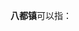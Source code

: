 '''八都镇'''可以指：
{{PRC admin/disambig|33/11/81/100/000|35/09/02/103/000|36/08/22/106/000}}
{{disambig|cat=三字中国镇名消歧义}}